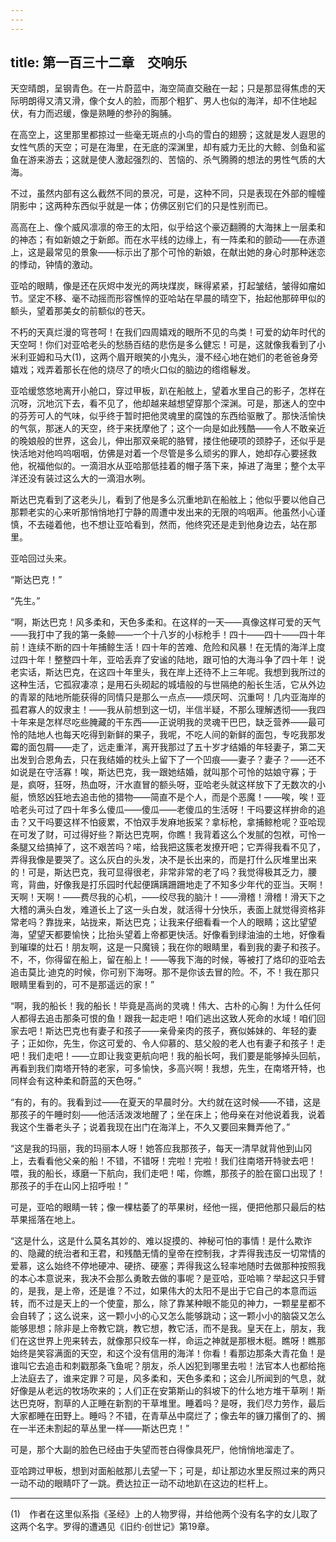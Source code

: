 ```yaml
---
---
---
```

title: 第一百三十二章　交响乐
---






天空晴朗，呈钢青色。在一片蔚蓝中，海空简直交融在一起；只是那显得焦虑的天际明朗得又清又滑，像个女人的脸，而那个粗犷、男人也似的海洋，却不住地起伏，有力而迟缓，像是熟睡的参孙的胸脯。

在高空上，这里那里都掠过一些毫无斑点的小鸟的雪白的翅膀；这就是发人遐思的女性气质的天空；可是在海里，在无底的深渊里，却有威力无比的大鲸、剑鱼和鲨鱼在游来游去；这就是使人激起强烈的、苦恼的、杀气腾腾的想法的男性气质的大海。

不过，虽然内部有这么截然不同的景况，可是，这种不同，只是表现在外部的幢幢阴影中；这两种东西似乎就是一体；仿佛区别它们的只是性别而已。

高高在上、像个威风凛凛的帝王的太阳，似乎给这个豪迈翻腾的大海抹上一层柔和的神态；有如新娘之于新郎。而在水平线的边缘上，有一阵柔和的颤动——在赤道上，这是最常见的景象——标示出了那个可怜的新娘，在献出她的身心时那种迷恋的悸动，钟情的激动。

亚哈的眼睛，像是还在灰烬中发光的两块煤炭，眯得紧紧，打起皱结，皱得如瘤如节。坚定不移、毫不动摇而形容憔悴的亚哈站在早晨的晴空下，抬起他那碎甲似的额头，望着那美女的前额似的苍天。

不朽的天真烂漫的穹苍呵！在我们四周嬉戏的眼所不见的鸟类！可爱的幼年时代的天空呵！你们对亚哈老头的愁肠百结的悲伤是多么健忘！可是，这就像我看到了小米利亚姆和马大(1)，这两个眉开眼笑的小鬼头，漫不经心地在她们的老爸爸身旁嬉戏；戏弄着那长在他的烧尽了的喷火口似的脑边的绺绺鬈发。

亚哈缓悠悠地离开小舱口，穿过甲板，趴在船舷上，望着水里自己的影子，怎样在沉呀，沉地沉下去，看不见了，他却越来越想望穿那个深渊。可是，那迷人的空中的芬芳可人的气味，似乎终于暂时把他灵魂里的腐蚀的东西给驱散了。那快活愉快的气氛，那迷人的天空，终于来抚摩他了；这个一向是如此残酷——令人不敢亲近的晚娘般的世界，这会儿，伸出那双亲昵的胳臂，搂住他硬项的颈脖子，还似乎是快活地对他呜呜咽咽，仿佛是对着一个尽管是多么顽劣的罪人，她却存心要拯救他，祝福他似的。一滴泪水从亚哈那低挂着的帽子落下来，掉进了海里；整个太平洋还没有装过这么大的一滴泪水咧。

斯达巴克看到了这老头儿，看到了他是多么沉重地趴在船舷上；他似乎要以他自己那颗老实的心来听那悄悄地打宁静的周遭中发出来的无限的呜咽声。他虽然小心谨慎，不去碰着他，也不想让亚哈看到，然而，他终究还是走到他身边去，站在那里。

亚哈回过头来。

“斯达巴克！”

“先生。”

“啊，斯达巴克！风多柔和，天色多柔和。在这样的一天——真像这样可爱的天气——我打中了我的第一条鲸——一个十八岁的小标枪手！四十——四十——四十年前！连续不断的四十年捕鲸生活！四十年的苦难、危险和风暴！在无情的海洋上度过四十年！整整四十年，亚哈丢弃了安谧的陆地，跟可怕的大海斗争了四十年！说老实话，斯达巴克，在这四十年里头，我在岸上还待不上三年呢。我想到我所过的这种生活，它孤寂凄凉；是用石头砌起的城墙般的与世隔绝的船长生活，它从外边的青翠的陆地所能获得的同情只是那么一点点——烦厌呵、沉重呵！几内亚海岸的孤君寡人的奴隶主！——我从前想到这一切，半信半疑，不那么理解透彻——我四十年来是怎样尽吃些腌藏的干东西——正说明我的灵魂干巴巴，缺乏营养——最可怜的陆地人也每天吃得到新鲜的果子，我呢，不吃人间的新鲜的面包，专吃我那发霉的面包屑——走了，远走重洋，离开我那过了五十岁才结婚的年轻妻子，第二天出发到合恩角去，只在我结婚的枕头上留下了一个凹痕——妻子？妻子？——还不如说是在守活寡！唉，斯达巴克，我一跟她结婚，就叫那个可怜的姑娘守寡；于是，疯呀，狂呀，热血呀，汗水直冒的额头呀，亚哈老头就这样放下了无数次的小艇，愤怒凶狂地去追击他的猎物——简直不是个人，而是个恶魔！——唉，唉！亚哈老头可过了四十年多么傻瓜——傻瓜——老傻瓜的生活呀！干吗要这样拚命的追击？又干吗要这样不怕疲累，不怕双手发麻地扳桨？拿标枪，拿捕鲸枪呢？亚哈现在可发了财，可过得好些？斯达巴克啊，你瞧！我背着这么个发腻的包袱，可怜一条腿又给搞掉了，这不艰苦吗？喏，给我把这簇老发撩开吧；它弄得我看不见了，弄得我像是要哭了。这么灰白的头发，决不是长出来的，而是打什么灰堆里出来的！可是，斯达巴克，我可显得很老，非常非常的老了吗？我觉得极其乏力，腰弯，背曲，好像我是打乐园时代起便蹒蹒跚跚地走了不知多少年代的亚当。天啊！天啊！天啊！——费尽我的心机，——绞尽我的脑汁！——滑稽！滑稽！滑天下之大稽的满头白发，难道长上了这一头白发，就活得十分快乐，表面上就觉得资格非常老吗？靠拢来，站拢来，斯达巴克；让我来仔细看看一个人的眼睛；这比望望海，望望天都要愉快；比抬头望着上帝都更快活。好像看到绿油油的土地，好像看到璀璨的灶石！朋友啊，这是一只魔镜；我在你的眼睛里，看到我的妻子和孩子。不，不，你得留在船上，留在船上！——等我下海的时候，等被打了烙印的亚哈去追击莫比·迪克的时候，你可别下海呀。那不是你该去冒的险。不，不！我在那只眼睛里看到的，可不是那遥远的家！”

“啊，我的船长！我的船长！毕竟是高尚的灵魂！伟大、古朴的心胸！为什么任何人都得去追击那条可恨的鱼！跟我一起走吧！咱们逃出这致人死命的水域！咱们回家去吧！斯达巴克也有妻子和孩子——亲骨亲肉的孩子，赛似姊妹的、年轻的妻子；正如你，先生，你这可爱的、令人仰慕的、慈父般的老人也有妻子和孩子！走吧！我们走吧！——立即让我变更航向吧！我的船长呵，我们要是能够掉头回航，再看到我们南塔开特的老家，可多愉快，多高兴啊！我想，先生，在南塔开特，也同样会有这种柔和蔚蓝的天色呀。”

“有的，有的。我看到过——在夏天的早晨时分。大约就在这时候——不错，这是那孩子的午睡时刻——他活活泼泼地醒了；坐在床上；他母亲在对他说着我，说着我这个生番老头子；说着我现在出门在海洋上，不久又要回来舞弄他了。”

“这是我的玛丽，我的玛丽本人呀！她答应我那孩子，每天一清早就背他到山冈上，去看看他父亲的船！不错，不错呀！完啦！完啦！我们往南塔开特驶去吧！喂，我的船长，琢磨一下航向，我们走吧！喏，你瞧，那孩子的脸在窗口出现了！那孩子的手在山冈上招呼啦！”

可是，亚哈的眼睛一转；像一棵枯萎了的苹果树，经他一摇，便把他那只最后的枯苹果摇落在地上。

“这是什么，这是什么莫名其妙的、难以捉摸的、神秘可怕的事情！是什么欺诈的、隐藏的统治者和王君，和残酷无情的皇帝在控制我，才弄得我违反一切常情的爱慕，这么始终不停地硬冲、硬挤、硬塞；弄得我这么轻率地随时去做那种按照我的本心本意说来，我决不会那么勇敢去做的事呢？是亚哈，亚哈嘛？举起这只手臂的，是我，是上帝，还是谁？不过，如果伟大的太阳不是出于它自己的本意而运转，而不过是天上的一个使童，那么，除了靠某种眼不能见的神力，一颗星星都不会自转了；这么说来，这一颗小小的心又怎么能够跳动；这一颗小小的脑袋又怎么能够思想；除非是上帝教它跳，教它想，教它活，而不是我。皇天在上，朋友，我们在这世界上兜来转去，就像那只绞车一样，命运之神就是那根木梃。瞧呀！瞧那始终是笑容满面的天空，和这个没有信用的海洋！你看！看那边那条大青花鱼！是谁叫它去追击和刺戳那条飞鱼呢？朋友，杀人凶犯到哪里去啦！法官本人也都给拖上法庭去了，谁来定罪？可是，风多柔和，天色多柔和；这会儿所闻到的气息，就好像是从老远的牧场吹来的；人们正在安第斯山的斜坡下的什么地方堆干草咧！斯达巴克呀，割草的人正睡在新割的干草堆里。睡着吗？是呀，我们尽力劳作，最后大家都睡在田野上。睡吗？不错，在青草丛中腐烂了；像去年的镰刀撂倒了的、搁在一半还未割起的草丛里一样——斯达巴克！”

可是，那个大副的脸色已经由于失望而苍白得像具死尸，他悄悄地溜走了。

亚哈跨过甲板，想到对面船舷那儿去望一下；可是，却让那边水里反照过来的两只一动不动的眼睛吓了一跳。费达拉正一动不动地趴在这边的栏杆上。





* * *



(1)　作者在这里似系指《圣经》上的人物罗得，并给他两个没有名字的女儿取了这两个名字。罗得的遭遇见《旧约·创世记》第19章。